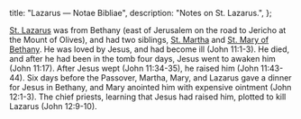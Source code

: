   title: "Lazarus — Notae Bibliae",
  description: "Notes on St. Lazarus.",
};

<Initial text="Lazarus" />

[St. Lazarus](/glossary/names#lazarus) was from Bethany (east of Jerusalem on the road to Jericho at the Mount of Olives), and had two siblings, [St. Martha](/people/saints/biblical/martha) and [St. Mary of Bethany](/people/saints/biblical/mary-of-bethany). He was loved by Jesus, and had become ill (John 11:1-3). He died, and after he had been in the tomb four days, Jesus went to awaken him (John 11:17). After Jesus wept (John 11:34-35), he raised him (John 11:43-44). Six days before the Passover, Martha, Mary, and Lazarus gave a dinner for Jesus in Bethany, and Mary anointed him with expensive ointment (John 12:1-3). The chief priests, learning that Jesus had raised him, plotted to kill Lazarus (John 12:9-10).

